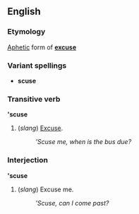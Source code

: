==English==
===Etymology===
[[Aphetic]] form of '''[[excuse]]'''

===Variant spellings===
*'''scuse'''

===Transitive verb===
''' 'scuse'''

#(''slang'') [[Excuse]].
#:'' 'Scuse me, when is the bus due?''

===Interjection===
''' 'scuse'''

#(''slang'') Excuse me.
#:'' 'Scuse, can I come past?''